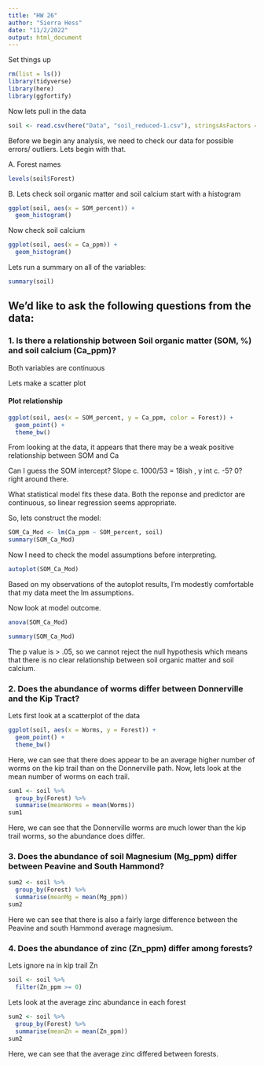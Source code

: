 ```yaml
---
title: "HW 26"
author: "Sierra Hess"
date: "11/2/2022"
output: html_document
---
```


Set things up 
```r
rm(list = ls())
library(tidyverse)
library(here)
library(ggfortify)
```

Now lets pull in the data 
```r
soil <- read.csv(here("Data", "soil_reduced-1.csv"), stringsAsFactors = TRUE)
```
Before we begin any analysis, we need to check our data for possible errors/ outliers. Lets begin with that. 

A. Forest names
```r
levels(soil$Forest)
```

B. Lets check soil organic matter and soil calcium
start with a histogram
```r
ggplot(soil, aes(x = SOM_percent)) + 
  geom_histogram()
```

Now check soil calcium
```r
ggplot(soil, aes(x = Ca_ppm)) + 
  geom_histogram()
```

Lets run a summary on all of the variables:
```r
summary(soil)
```


## We'd like to ask the following questions from the data:

### 1. Is there a relationship between Soil organic matter (SOM, %) and soil calcium (Ca_ppm)?

Both variables are continuous 

Lets make a scatter plot

#### Plot relationship
```r
ggplot(soil, aes(x = SOM_percent, y = Ca_ppm, color = Forest)) + 
  geom_point() +
  theme_bw()
```

From looking at the data, it appears that there may be a weak positive relationship between SOM and Ca

Can I guess the SOM intercept?
Slope c. 1000/53 = 18ish , y int c. -5? 0? right around there. 

What statistical model fits these data. 
Both the reponse and predictor are continuous, so linear regression seems appropriate. 

So, lets construct the model:
```r
SOM_Ca_Mod <- lm(Ca_ppm ~ SOM_percent, soil)
summary(SOM_Ca_Mod)
```
Now I need to check the model assumptions before interpreting. 
```r
autoplot(SOM_Ca_Mod)
```

Based on my observations of the autoplot results, I'm modestly comfortable that my data meet the lm assumptions. 

Now look at model outcome. 
```r
anova(SOM_Ca_Mod)
```
```r
summary(SOM_Ca_Mod)
```
The p value is  > .05, so we cannot reject the null hypothesis which means that there is no clear relationship between soil organic matter and soil calcium. 


### 2. Does the abundance of worms differ between Donnerville and the Kip Tract?
Lets first look at a scatterplot of the data
```r
ggplot(soil, aes(x = Worms, y = Forest)) + 
  geom_point() +
  theme_bw()
```

Here, we can see that there does appear to be an average higher number of worms on the kip trail than on the  Donnerville path. 
Now, lets look at the mean number of worms on each trail. 
```r
sum1 <- soil %>%
  group_by(Forest) %>%
  summarise(meanWorms = mean(Worms))
sum1
```

Here, we can see that the Donnerville worms are much lower than the kip trail worms, so the abundance does differ. 

### 3. Does the abundance of soil Magnesium (Mg_ppm) differ between Peavine and South Hammond?



```r
sum2 <- soil %>%
  group_by(Forest) %>%
  summarise(meanMg = mean(Mg_ppm))
sum2
```

Here we can see that there is also a fairly large difference between the Peavine and south Hammond average magnesium.

### 4. Does the abundance of zinc (Zn_ppm) differ among forests?

Lets ignore na in kip trail Zn
```r
soil <- soil %>%
  filter(Zn_ppm >= 0)
```

Lets look at the average zinc abundance in each forest
```r
sum2 <- soil %>%
  group_by(Forest) %>%
  summarise(meanZn = mean(Zn_ppm))
sum2
```
Here, we can see that the average zinc differed between forests. 


